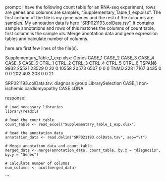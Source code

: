 prompt:
I have the following count table for an RNA-seq experiment, rows are genes and columns are samples, "Supplementary_Table_1_exp.xlsx". The first column of the file is my gene names and the rest of the columns are samples. My annotation data is here  "SRP021193.colData.tsv", it contains sample annotations and rows of this matches the columns of count table, first column is the sample ids. Merge annotation data and gene expression tables and calculate number of columns.

here are first few lines of the file(s).

Supplementary_Table_1_exp.xlsx:
Genes	CASE_1	CASE_2	CASE_3	CASE_4	CASE_5	CASE_6	CTRL_1	CTRL_2	CTRL_3	CTRL_4	CTRL_5	CTRL_6
TSPAN6	9832	25521	23529	0	32	0	10558	20573	6507	0	0	 0
TNMD	3281	 7167	 3435	0	 0	0	  202	  403	 203	0	0	21


SRP021193.colData.tsv:
diagnosis	group	LibrarySelection
CASE_1	non-ischemic cardiomyopathy	CASE	cDNA


response:
```
# Load necessary libraries
library(readxl)

# Read the count table
count_table <- read_excel("Supplementary_Table_1_exp.xlsx")

# Read the annotation data
annotation_data <- read.delim("SRP021193.colData.tsv", sep="\t")

# Merge annotation data and count table
merged_data <- merge(annotation_data, count_table, by.x = "diagnosis", by.y = "Genes")

# Calculate number of columns
num_columns <- ncol(merged_data)
```
```
